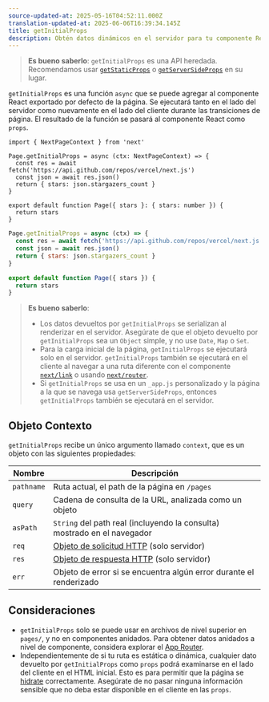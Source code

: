 ```yaml
---
source-updated-at: 2025-05-16T04:52:11.000Z
translation-updated-at: 2025-06-06T16:39:34.145Z
title: getInitialProps
description: Obtén datos dinámicos en el servidor para tu componente React con getInitialProps.
---
```


> **Es bueno saberlo**: `getInitialProps` es una API heredada. Recomendamos usar [`getStaticProps`](/docs/pages/building-your-application/data-fetching/get-static-props) o [`getServerSideProps`](/docs/pages/building-your-application/data-fetching/get-server-side-props) en su lugar.

`getInitialProps` es una función `async` que se puede agregar al componente React exportado por defecto de la página. Se ejecutará tanto en el lado del servidor como nuevamente en el lado del cliente durante las transiciones de página. El resultado de la función se pasará al componente React como `props`.

```tsx filename="pages/index.tsx" switcher
import { NextPageContext } from 'next'

Page.getInitialProps = async (ctx: NextPageContext) => {
  const res = await fetch('https://api.github.com/repos/vercel/next.js')
  const json = await res.json()
  return { stars: json.stargazers_count }
}

export default function Page({ stars }: { stars: number }) {
  return stars
}
```

```jsx filename="pages/index.js" switcher
Page.getInitialProps = async (ctx) => {
  const res = await fetch('https://api.github.com/repos/vercel/next.js')
  const json = await res.json()
  return { stars: json.stargazers_count }
}

export default function Page({ stars }) {
  return stars
}
```

> **Es bueno saberlo**:
>
> - Los datos devueltos por `getInitialProps` se serializan al renderizar en el servidor. Asegúrate de que el objeto devuelto por `getInitialProps` sea un `Object` simple, y no use `Date`, `Map` o `Set`.
> - Para la carga inicial de la página, `getInitialProps` se ejecutará solo en el servidor. `getInitialProps` también se ejecutará en el cliente al navegar a una ruta diferente con el componente [`next/link`](/docs/pages/api-reference/components/link) o usando [`next/router`](/docs/pages/api-reference/functions/use-router).
> - Si `getInitialProps` se usa en un `_app.js` personalizado y la página a la que se navega usa `getServerSideProps`, entonces `getInitialProps` también se ejecutará en el servidor.

## Objeto Contexto

`getInitialProps` recibe un único argumento llamado `context`, que es un objeto con las siguientes propiedades:

| Nombre     | Descripción                                                                                           |
| ---------- | ----------------------------------------------------------------------------------------------------- |
| `pathname` | Ruta actual, el path de la página en `/pages`                                                         |
| `query`    | Cadena de consulta de la URL, analizada como un objeto                                                |
| `asPath`   | `String` del path real (incluyendo la consulta) mostrado en el navegador                               |
| `req`      | [Objeto de solicitud HTTP](https://nodejs.org/api/http.html#http_class_http_incomingmessage) (solo servidor) |
| `res`      | [Objeto de respuesta HTTP](https://nodejs.org/api/http.html#http_class_http_serverresponse) (solo servidor) |
| `err`      | Objeto de error si se encuentra algún error durante el renderizado                                     |

## Consideraciones

- `getInitialProps` solo se puede usar en archivos de nivel superior en `pages/`, y no en componentes anidados. Para obtener datos anidados a nivel de componente, considera explorar el [App Router](/docs/app/building-your-application/data-fetching).
- Independientemente de si tu ruta es estática o dinámica, cualquier dato devuelto por `getInitialProps` como `props` podrá examinarse en el lado del cliente en el HTML inicial. Esto es para permitir que la página se [hidrate](https://react.dev/reference/react-dom/hydrate) correctamente. Asegúrate de no pasar ninguna información sensible que no deba estar disponible en el cliente en las `props`.